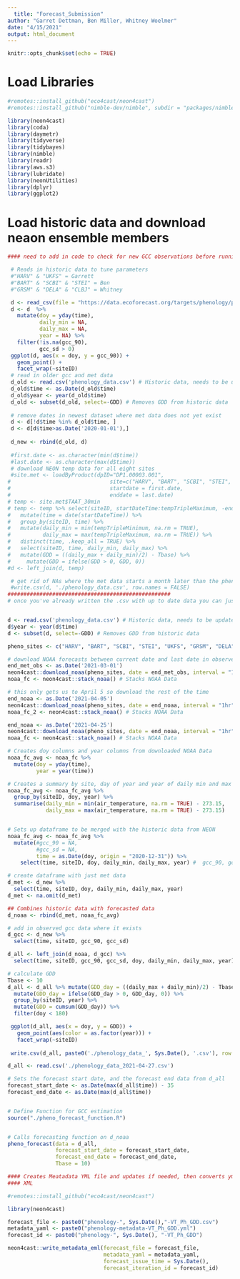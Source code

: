 ```yaml
---
  title: "Forecast_Submission"
author: "Garret Dettman, Ben Miller, Whitney Woelmer"
date: "4/15/2021"
output: html_document
---
```

  
```r
knitr::opts_chunk$set(echo = TRUE)
```

# Load Libraries
```r
#remotes::install_github("eco4cast/neon4cast")
#remotes::install_github("nimble-dev/nimble", subdir = "packages/nimble")

library(neon4cast)
library(coda)
library(daymetr)
library(tidyverse)
library(tidybayes)
library(nimble)
library(readr)
library(aws.s3)
library(lubridate)
library(neonUtilities)
library(dplyr)
library(ggplot2)
```



# Load historic data and download neaon ensemble members
```r
#### need to add in code to check for new GCC observations before running the function

 # Reads in historic data to tune parameters
 #"HARV" & "UKFS" = Garrett
 #"BART" & "SCBI" & "STEI" = Ben
 #"GRSM" & "DELA" & "CLBJ" = Whitney

 d <- read_csv(file = "https://data.ecoforecast.org/targets/phenology/phenology-targets.csv.gz")
 d <- d  %>%
   mutate(doy = yday(time),
          daily_min = NA,
          daily_max = NA,
          year = NA) %>%
   filter(!is.na(gcc_90),
          gcc_sd > 0)
 ggplot(d, aes(x = doy, y = gcc_90)) +
   geom_point() +
   facet_wrap(~siteID)
 # read in older gcc and met data
 d_old <- read.csv('phenology_data.csv') # Historic data, needs to be updated occasionaly form NEON
 d_old$time <- as.Date(d_old$time)
 d_old$year <- year(d_old$time)
 d_old <- subset(d_old, select=-GDD) # Removes GDD from historic data
 
 # remove dates in newest dataset where met data does not yet exist
 d <- d[!d$time %in% d_old$time, ]
 d <- d[d$time>as.Date('2020-01-01'),]
 
 d_new <- rbind(d_old, d)
 
 #first.date <- as.character(min(d$time))
 #last.date <- as.character(max(d$time))
 # download NEON temp data for all eight sites
 #site.met <- loadByProduct(dpID="DP1.00003.001", 
#                               site=c("HARV", "BART", "SCBI", "STEI", "UKFS", "GRSM", "DELA", "CLBJ"),
#                               startdate = first.date, 
#                               enddate = last.date)
# temp <- site.met$TAAT_30min
# temp <- temp %>% select(siteID, startDateTime:tempTripleMaximum, -endDateTime) %>% 
#   mutate(time = date(startDateTime)) %>% 
#   group_by(siteID, time) %>% 
#   mutate(daily_min = min(tempTripleMinimum, na.rm = TRUE),
#          daily_max = max(tempTripleMaximum, na.rm = TRUE)) %>% 
#   distinct(time, .keep_all = TRUE) %>% 
#   select(siteID, time, daily_min, daily_max) %>% 
#   mutate(GDD = ((daily_max + daily_min)/2) - Tbase) %>% 
#     mutate(GDD = ifelse(GDD > 0, GDD, 0))
#d <- left_join(d, temp)

 # get rid of NAs where the met data starts a month later than the phenocam data
 #write.csv(d, './phenology_data.csv', row.names = FALSE)
###################################################
# once you've already written the .csv with up to date data you can just read it in here and change GDD with Tbase rather than redownloading the data from NEON


d <- read.csv('phenology_data.csv') # Historic data, needs to be updated occasionaly form NEON
d$year <- year(d$time)
d <- subset(d, select=-GDD) # Removes GDD from historic data

pheno_sites <- c("HARV", "BART", "SCBI", "STEI", "UKFS", "GRSM", "DELA", "CLBJ")

# download NOAA forecasts between current date and last date in observed NEON met data
end_met_obs <- as.Date('2021-03-01')
neon4cast::download_noaa(pheno_sites, date = end_met_obs, interval = "1hr") # Downloads NOAA Data for 35 days into the future from today
noaa_fc <- neon4cast::stack_noaa() # Stacks NOAA Data

# this only gets us to April 5 so download the rest of the time
end_noaa <- as.Date('2021-04-05')
neon4cast::download_noaa(pheno_sites, date = end_noaa, interval = "1hr") # Downloads NOAA Data for 35 days into the future from today
noaa_fc_2 <- neon4cast::stack_noaa() # Stacks NOAA Data

end_noaa <- as.Date('2021-04-25')
neon4cast::download_noaa(pheno_sites, date = end_noaa, interval = "1hr") # Downloads NOAA Data for 35 days into the future from today
noaa_fc <- neon4cast::stack_noaa() # Stacks NOAA Data

# Creates doy columns and year columns from downloaded NOAA Data
noaa_fc_avg <- noaa_fc %>%
  mutate(doy = yday(time),
         year = year(time))

# Creates a summary by site, day of year and year of daily min and max temperature
noaa_fc_avg <- noaa_fc_avg %>%
  group_by(siteID, doy, year) %>%
  summarise(daily_min = min(air_temperature, na.rm = TRUE) - 273.15,
            daily_max = max(air_temperature, na.rm = TRUE) - 273.15)


# Sets up dataframe to be merged with the historic data from NEON
noaa_fc_avg <- noaa_fc_avg %>%
  mutate(#gcc_90 = NA,
         #gcc_sd = NA,
         time = as.Date(doy, origin = "2020-12-31")) %>% 
    select(time, siteID, doy, daily_min, daily_max, year) #  gcc_90, gcc_sd, 

# create dataframe with just met data
d_met <- d_new %>% 
  select(time, siteID, doy, daily_min, daily_max, year)
d_met <- na.omit(d_met)

## Combines historic data with forecasted data
d_noaa <- rbind(d_met, noaa_fc_avg)

# add in observed gcc data where it exists
d_gcc <- d_new %>% 
  select(time, siteID, gcc_90, gcc_sd)

d_all <- left_join(d_noaa, d_gcc) %>% 
  select(time, siteID, gcc_90, gcc_sd, doy, daily_min, daily_max, year)

# calculate GDD
Tbase <- 10
d_all <- d_all %>% mutate(GDD_day = ((daily_max + daily_min)/2) - Tbase) %>% 
  mutate(GDD_day = ifelse(GDD_day > 0, GDD_day, 0)) %>% 
  group_by(siteID, year) %>% 
  mutate(GDD = cumsum(GDD_day)) %>% 
  filter(doy < 180)

 ggplot(d_all, aes(x = doy, y = GDD)) +
   geom_point(aes(color = as.factor(year))) +
   facet_wrap(~siteID)
 
 write.csv(d_all, paste0('./phenology_data_', Sys.Date(), '.csv'), row.names = FALSE)


```


```r
d_all <- read.csv('./phenology_data_2021-04-27.csv')

# Sets the forecast start date, and the forecast end data from d_all
forecast_start_date <- as.Date(max(d_all$time)) - 35
forecast_end_date <- as.Date(max(d_all$time))


# Define Function for GCC estimation
source("./pheno_forecast_function.R")


# Calls forecasting function on d_noaa
pheno_forecast(data = d_all,
               forecast_start_date = forecast_start_date,
               forecast_end_date = forecast_end_date,
               Tbase = 10)
```


```r

#### Creates Meatadata YML file and updates if needed, then converts yml file to
#### XML

#remotes::install_github("eco4cast/neon4cast")

library(neon4cast)

forecast_file <- paste0("phenology-", Sys.Date(),"-VT_Ph_GDD.csv")
metadata_yaml <- paste0("phenology-metadata-VT_Ph_GDD.yml")
forecast_id <- paste0("phenology-", Sys.Date(), "-VT_Ph_GDD")

neon4cast::write_metadata_eml(forecast_file = forecast_file,
                              metadata_yaml = metadata_yaml,
                              forecast_issue_time = Sys.Date(),
                              forecast_iteration_id = forecast_id)

```
